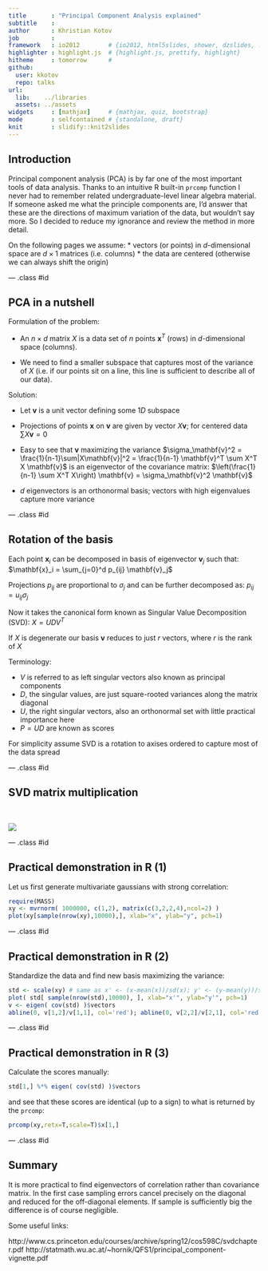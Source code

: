 ```yaml
---
title       : "Principal Component Analysis explained"
subtitle    : 
author      : Khristian Kotov
job         : 
framework   : io2012        # {io2012, html5slides, shower, dzslides, ...}
highlighter : highlight.js  # {highlight.js, prettify, highlight}
hitheme     : tomorrow      # 
github:
  user: kkotov 
  repo: talks
url:
  lib:    ../libraries
  assets: ../assets
widgets     : [mathjax]     # {mathjax, quiz, bootstrap}
mode        : selfcontained # {standalone, draft}
knit        : slidify::knit2slides
---
```


## Introduction

Principal component analysis (PCA) is by far one of the most important tools of data analysis.
Thanks to an intuitive R built-in `prcomp` function I never had to remember related
undergraduate-level linear algebra material. If someone asked me what the principle components are,
I'd answer that these are the directions of maximum variation of the data, but wouldn't say more.
So I decided to reduce my ignorance and review the method in more detail.

On the following pages we assume:
* vectors (or points) in $d$-dimensional space are $d \times 1$ matrices (i.e. columns)
* the data are centered (otherwise we can always shift the origin)

--- .class #id

## PCA in a nutshell

Formulation of the problem:

* An $n \times d$ matrix $X$ is a data set of $n$ points $\mathbf{x}^T$ (rows) in $d$-dimensional space (columns).

* We need to find a smaller subspace that captures most of the variance of $X$
(i.e. if our points sit on a line, this line is sufficient to describe all of our data). 

Solution:

* Let $\mathbf{v}$ is a unit vector defining some $1D$ subspace 

* Projections of points $\mathbf{x}$ on $\mathbf{v}$ are given by vector $X\mathbf{v}$; for centered data $\sum X\mathbf{v} = 0$

* Easy to see that $\mathbf{v}$ maximizing the variance $\sigma_\mathbf{v}^2 = \frac{1}{n-1}\sum|X\mathbf{v}|^2 = \frac{1}{n-1} \mathbf{v}^T \sum X^T X \mathbf{v}$ 
is an eigenvector of the covariance matrix: $\left(\frac{1}{n-1} \sum X^T X\right) \mathbf{v} = \sigma_\mathbf{v}^2 \mathbf{v}$

* $d$ eigenvectors is an orthonormal basis; vectors with high eigenvalues capture more variance

--- .class #id


## Rotation of the basis

Each point $\mathbf{x}_i$ can be decomposed in basis of eigenvector $\mathbf{v}_j$ such that: $\mathbf{x}_i = \sum_{j=0}^d p_{ij} \mathbf{v}_j$

Projections $p_{ij}$ are proportional to $\sigma_j$ and can be further decomposed as: $p_{ij} = u_{ij} \sigma_j$ 

Now it takes the canonical form known as Singular Value Decomposition (SVD): $X = U D V^T$

If $X$ is degenerate our basis $\mathbf{v}$ reduces to just $r$ vectors, where $r$ is the rank of $X$

Terminology:

* $V$ is referred to as left singular vectors also known as principal components 
* $D$, the singular values, are just square-rooted variances along the matrix diagonal
* $U$, the right singular vectors, also an orthonormal set with little practical importance here
* $P = U D$ are known as scores

For simplicity assume SVD is a rotation to axises ordered to capture most of the data spread

--- .class #id

## SVD matrix multiplication

<br>

<img class=center src=pca.svg>

--- .class #id

## Practical demonstration in R (1)

Let us first generate multivariate gaussians with strong correlation:

```r
require(MASS)
xy <- mvrnorm( 1000000, c(1,2), matrix(c(3,2,2,4),ncol=2) )
plot(xy[sample(nrow(xy),10000),], xlab="x", ylab="y", pch=1)
```

--- .class #id

## Practical demonstration in R (2)

Standardize the data and find new basis maximizing the variance:

```r
std <- scale(xy) # same as x' <- (x-mean(x))/sd(x); y' <- (y-mean(y))/sd(y)
plot( std[ sample(nrow(std),10000), ], xlab="x'", ylab="y'", pch=1)
v <- eigen( cov(std) )$vectors
abline(0, v[1,2]/v[1,1], col='red'); abline(0, v[2,2]/v[2,1], col='red');
```

--- .class #id

## Practical demonstration in R (3)

Calculate the scores manually:

```r
std[1,] %*% eigen( cov(std) )$vectors
```

and see that these scores are identical (up to a sign) to what is returned by the `prcomp`:

```r
prcomp(xy,retx=T,scale=T)$x[1,]
```

--- .class #id


## Summary

It is more practical to find eigenvectors of correlation rather than covariance matrix.
In the first case sampling errors cancel precisely on the diagonal and reduced for the
off-diagonal elements. If sample is sufficiently big the difference is of course negligible.

Some useful links:

http://www.cs.princeton.edu/courses/archive/spring12/cos598C/svdchapter.pdf
http://statmath.wu.ac.at/~hornik/QFS1/principal_component-vignette.pdf

